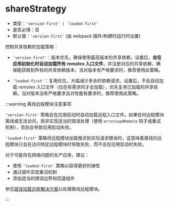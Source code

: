 # shareStrategy

- 类型：`'version-first' | 'loaded-first'`
- 是否必填：否
- 默认值：`'version-first'` (由 webpack 插件/构建时运行时设置)

控制共享依赖的加载策略：

- `'version-first'`：版本优先，确保使用最高版本的共享依赖。设置后，**会在应用初始化时自动加载所有 *remotes* 入口文件**，并注册对应的共享依赖，确保能获取到所有的共享依赖版本。当对版本有严格要求时，推荐使用此策略。

- `'loaded-first'`：复用优先，大幅减少多余的依赖请求。设置后，不会自动加载 *remotes* 入口文件（仅在有需求时才会加载），优先复用已加载的共享依赖。当对版本没有严格要求且对性能有要求时，推荐使用此策略。

:::warning 离线远程模块注意事项

`'version-first'` 策略会在应用启动时自动加载远程入口文件。如果任何远程模块离线或无法访问，除非实现适当的错误处理（使用 `errorLoadRemote` 钩子或重试机制），否则会导致应用启动失败。

`'loaded-first'` 策略将远程模块加载推迟到实际请求模块时，这意味着离线的远程模块只会在访问特定远程模块时导致失败，而不会在应用启动时失败。

对于可能存在网络问题的生产应用，建议：
- 使用 `'loaded-first'` 策略以获得更好的弹性
- 通过插件实现重试机制
- 添加适当的错误边界和回退组件

参见[错误加载远程解决方案](../blog/error-load-remote)以处理离线远程模块。

:::
